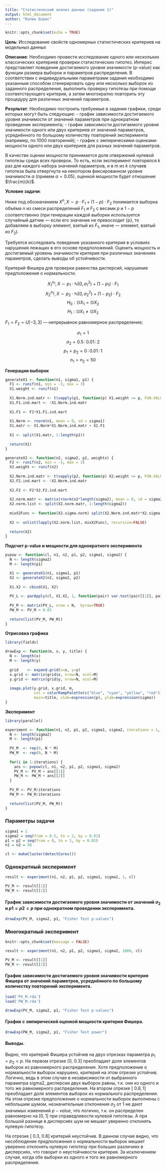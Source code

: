 ```yaml
---
title: "Статистический анализ данных (задание 1)"
output: html_document
author: "Копин Борис"
---
```


```r
knitr::opts_chunk$set(echo = TRUE)
```

**Цель**: Исследование свойств одномерных статистических критериев на модельных данных

**Описание**: Необходимо провести исследование одного или нескольких классических критериев проверки статистических гипотез. Интерес представляет поведение достигаемого уровня значимости (p-value) как функции размера выборок и параметров распределения. В соответствии с индивидуальными параметрами задания необходимо указанным способом сгенерировать одну или несколько выборок из заданного распределения, выполнить проверку гипотезы при помощи соответствующего критерия, а затем многократно повторить эту процедуру для различных значений параметров.

**Результат**: Необходимо построить требуемые в задании графики, среди которых могут быть следующие:
- график зависимости достигаемого уровня значимости от значений параметров при однократном проведении эксперимента;
- график зависимости достигаемого уровня значимости одного или двух критериев от значений параметров, усреднённого по большому количеству повторений эксперимента (например, по 1000 повторений);
- график с эмпирическими оценками мощности одного или двух критериев для разных значений параметров.

В качестве оценки мощности принимается доля отвержений нулевой гипотезы среди всех проверок. То есть, если эксперимент повторялся $k$ раз для каждого набора значений параметров, и в $m$ из $k$ случаев гипотеза была отвергнута на некотором фиксированном уровне значимости $\alpha$ (примем $\alpha=0.05$), оценкой мощности будет отношение $\frac{m}{k}$.

**Условие задачи**:

Ниже под обозначением $X^{n}, X \sim p\cdot F_{1} + (1 - p)\cdot F_{2}$ понимается выборка объёма $n$ из смеси распределений $F_{1}$ и $F_{2}$ с весами $p$ и $1-p$ соответственно (при генерации каждой выборки используется случайный датчик — если его значение не превосходит {p}, то добавляем в выборку элемент, взятый из $F_{1}$, иначе — элемент, взятый из $F_{2}$).

Требуется исследовать поведение указанного критерия в условиях нарушения лежащих в его основе предположений. Оценить мощность и достигаемый уровень значимости критерия при различных значениях параметров, сделать выводы об устойчивости.

Критерий Фишера для проверки равенства дисперсий, нарушение предположения о нормальности. 

$$X_{1}^{n_{1}}, X \sim p_{1} \cdot \mathbb{N}(0, \sigma_{1}^{2}) + (1 - p_{1}) \cdot F_{1}$$
$$X_{2}^{n_{2}}, X \sim p_{2} \cdot \mathbb{N}(0, \sigma_{2}^{2}) + (1 - p_{2}) \cdot F_{2}$$
$$H_{0}: \mathbb{D}X_{1} = \mathbb{D}X_{2}$$
$$H_{1}: \mathbb{D}X_{1} \neq \mathbb{D}X_{2}$$

$F_{1} = F_{2} = U\left[-3, 3\right]$ — непрерывное равномерное распределение;

$$\sigma_{1}=1$$
$$\sigma_{2}=0.5\,:\,0.01\,:\,2$$
$$p_{1}=p_{2} = 0\,:\,0.01\,:\,1$$
$$n_{1}=n_{2}=50$$


**Генерации выборок**

```r
generateX1 <- function(n1, sigma1, p1) {
  F1 <- runif(n1, min = -3, max = 3)
  X1.weight <- runif(n1)
  
  X1.Norm.ind.matr <- t(vapply(p1, function(p) X1.weight <= p, FUN.VALUE = logical(n1)))
  X1.F1.ind.mart <- !X1.Norm.ind.matr
  
  X1.F1 <- F1*X1.F1.ind.mart
  
  X1.Norm <- rnorm(n1, mean = 0, sd = sigma1)
  X1.matr <- X1.Norm*X1.Norm.ind.matr + X1.F1
  
  X1 <- split(X1.matr, 1:length(p1))
  
  return(X1)
}

generateX2 <- function(n2, sigma2, p2, weights) {
  F2 <- runif(n2, min = -3, max = 3)
  X2.weight <- runif(n2)
  
  X2.Norm.ind.matr <- t(vapply(p2, function(p) X2.weight <= p, FUN.VALUE = numeric(n2)))
  X2.F2.ind.mart <- !X2.Norm.ind.matr
  
  X2.F2 <- F2*X2.F2.ind.mart
  
  X2.norm.matr <- matrix(rnorm(n2*length(sigma2), mean = 0, sd = sigma2), nrow=length(sigma2))
  X2.norm.list <- split(X2.norm.matr, 1:length(sigma2))
  
  mixX2Func <- function(X2.sigma.norm) split(X2.Norm.ind.matr*X2.sigma.norm + X2.F2, 1:length(p2))
  
  X2 <- unlist(lapply(X2.norm.list, mixX2Func), recursive=FALSE)
  
  return(X2)
}
```


**Подсчет p-value и мощности для однократного эксперимента**

```r
pvpow <- function(cl, n1, n2, p1, p2, sigma1, sigma2) {
  N <- length(sigma2)
  M <- length(p1)

  X1 <- generateX1(n1, sigma1, p1)
  X2 <- generateX2(n2, sigma2, p2)
  
  X1.X2 <- cbind(X1, X2)
  
  PV_L <- parApply(cl, X1.X2, 1, function(pair) var.test(pair[[1]], pair[[2]])$p.value)
  
  PV_M <- matrix(PV_L, nrow = N,  byrow=TRUE)
  PW_M <- PV_M < 0.05
  
  return(list(PV_M, PW_M))
}
```

**Отрисовка графика**

```r
library(fields)
```

```r

drawExp <- function(m, x, y, title) {
  N <- length(x)
  M <- length(y)
  
  grid    <- expand.grid(x=x, y=y)
  x.grid <- matrix(grid$x, nrow=N, ncol=M)
  y.grid <- matrix(grid$y, nrow=N, ncol=M)
  
  image.plot(y.grid, x.grid, m, 
             col = colorRampPalette(c("blue", "cyan", "yellow", "red"))(1024), 
             main=title, xlab=expression(p), ylab=expression(sigma))
}
```

**Эксперимент**

```r
library(parallel)

experiment <- function(n1, n2, p1, p2, sigma1, sigma2, iterations = 1, cl) {
  N <- length(sigma2)
  M <- length(p1)
  
  PV_M  <- rep(0, N * M)
  PW_M  <- rep(0, N * M)
  
  for(i in 1:iterations) {
    ans <- pvpow(cl, n1, n2, p1, p2, sigma1, sigma2)
    PV_M <- PV_M + ans[[1]]
    PW_M <- PW_M + ans[[2]]
  }
  
  PV_M <- PV_M/iterations
  PW_M <- PW_M/iterations
  
  return(list(PV_M, PW_M))
}
```

### Параметры задачи

```r

sigma1 = 1
sigma2 = seq(from = 0.5, to = 2, by = 0.01)
p1 = p2 = seq(from = 0, to = 1, by = 0.01)
n1 = n2 = 50

cl <- makeCluster(detectCores())
```

### Однократный эксперимент

``` r

result <- experiment(n1, n2, p1, p2, sigma1, sigma2, 1, cl)

PV_M <- result[[1]]
PW_M <- result[[2]]
```

#### График зависимости достигаемого уровня значимости от значений $\sigma_{2}$ и $p1=p2=p$ при однократном проведении эксперимента.

```r
drawExp(PV_M, sigma2, p1, "Fisher Test p-values")
```

### Многократный эксперимент

```r
knitr::opts_chunk$set(message = FALSE)

result <- experiment(n1, n2, p1, p2, sigma1, sigma2, 1000, cl)

PV_M <- result[[1]]
PW_M <- result[[2]]
```

#### График зависимости достигаемого уровня значимости критерия Фишера от значений параметров, усреднённого по большому количеству повторений эксперимента.

```r
load('PV_M.rda')
load('PW_M.rda')
```

```r
drawExp(PV_M, sigma2, p1, "Fisher Test p-values")
```

#### График с эмпирической оценкой мощности критерия Фишера.

```r
drawExp(PW_M, sigma2, p1, "Fisher Test power")
```

#### Выводы.

Видно, что критерий Фишера устойчив на двух отрезках параметра $p_{1}=p_{2}=p$.
На первом отрезке $[0, ~0.3]$ преобладает доля элементов выборок из равномерного распределения. Хотя предположение о нормальности выборок нарушено, критерий на этом отрезке устойчив. Логично, ведь в этом случае в независимости от выбранного параметра sigma2, дисперсии двух выборок равны, т.к. они из одного и того же равномерного распределения.
На втором отрезке $[~0.8, 1]$ преобладает доля элементов выборок из нормального распределения. На этом отрезке предположение о нормальности выборок выполнены с небольшим шумом, незначительные отклонения $\sigma_{2}$ от $1$ не дают значимых изменений $p-value$, что логично, т.к. он распределен равномерно на $[0,1]$ при справедливости нулевой гипотезы. А при большой разнице в дисперсиях шум не мешает уверенно отклонять нулевую гипотезу.

На отрезке $[~0.3, ~0.8]$ критерий неустойчив. В данном случае видно, что несоблюдение предположения о нормальности выборок мешает уверенно отклонять нулевую гипотезу при больших различиях в дисперсиях, что говорит о неустойчивости критерия. За исключением случая, когда обе выборки из одного и того же равномерного распределения.